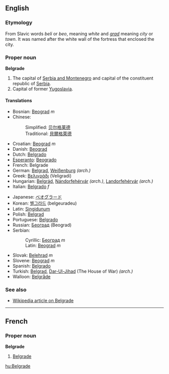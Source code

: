 ==English==
===Etymology===
From Slavic words ''beli'' or ''beo'', meaning ''white'' and ''[[grad]]'' meaning ''city'' or ''town''.  It was named after the white wall of the fortress that enclosed the city.
===Proper noun===
'''Belgrade'''

#The capital of [[Serbia and Montenegro]] and capital of the constituent republic of [[Serbia]].
#Capital of former [[Yugoslavia]].

====Translations====
{{top}}
*Bosnian: [[Beograd]] ''m''
*Chinese:
*:Simplified: [[贝尔格莱德]]
*:Traditional: [[貝爾格萊德]]
*Croatian: [[Beograd]] ''m''
*Danish: [[Beograd]]
*Dutch: [[Belgrado]]
*[[Esperanto]]: [[Beogrado]]
*French: Belgrade
*German: [[Belgrad]], [[Weißenburg]] ''(arch.)''
*Greek: [[Βελιγράδι]] (Veligradi)
*Hungarian: [[Belgrád]], [[Nándorfehérvár]] ''(arch.)'', [[Landorfehérvár]] ''(arch.)''
*Italian: [[Belgrado]] ''f''
{{mid}}
*Japanese: [[ベオグラード]]
*Korean: [[벨그라드]] (belgeuradeu)
*Latin: [[Singidunum]]
*Polish: [[Belgrad]]
*Portuguese: [[Belgrado]]
*Russian: [[Београд]] (Beograd)
*Serbian:
*:Cyrillic: [[Београд]] ''m''
*:Latin: [[Beograd]] ''m''
*Slovak: [[Belehrad]] ''m''
*Slovene: [[Beograd]] ''m''
*Spanish: [[Belgrado]]
*Turkish: [[Belgrad]], [[Dar-Ul-Jihad]] (The House of War) ''(arch.)''
*Walloon: [[Belgråde]]
{{bottom}}

===See also===
*[[w:Belgrade|Wikipedia article on Belgrade]]

----

==French==
===Proper noun===
'''Belgrade'''

#[[Belgrade]]

[[hu:Belgrade]]